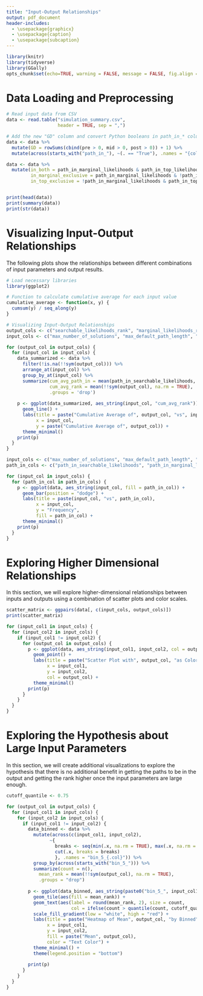 ```yaml
---
title: "Input-Output Relationships"
output: pdf_document
header-includes:
  - \usepackage{graphicx}
  - \usepackage{caption}
  - \usepackage{subcaption}
---
```


```r
library(knitr)
library(tidyverse)
library(GGally)
opts_chunk$set(echo=TRUE, warning = FALSE, message = FALSE, fig.align = "center")
```

# Data Loading and Preprocessing

```r
# Read input data from CSV
data <- read.table("simulation_summary.csv",
                   header = TRUE, sep = ",")

# Add the new "GD" column and convert Python booleans in path_in_* columns to R booleans
data <- data %>%
  mutate(GD = rowSums(cbind(pre > 0, mid > 0, post > 0)) + 1) %>%
  mutate(across(starts_with("path_in_"), ~(. == "True"), .names = "{col}"))

data <- data %>%
  mutate(in_both = path_in_marginal_likelihoods & path_in_top_likelihoods,
         in_marginal_exclusive = path_in_marginal_likelihoods & !path_in_top_likelihoods,
         in_top_exclusive = !path_in_marginal_likelihoods & path_in_top_likelihoods)


print(head(data))
print(summary(data))
print(str(data))

```

# Visualizing Input-Output Relationships

The following plots show the relationships between different combinations of input parameters and output results.

```r
# Load necessary libraries
library(ggplot2)

# Function to calculate cumulative average for each input value
cumulative_average <- function(x, y) {
  cumsum(y) / seq_along(y)
}

# Visualizing Input-Output Relationships
output_cols <- c("searchable_likelihoods_rank", "marginal_likelihoods_rank", "top_likelihoods_rank")
input_cols <- c("max_number_of_solutions", "max_default_path_length", "prob_dist_filter", "path_length_diff", "pre", "mid", "post", "GD")

for (output_col in output_cols) {
  for (input_col in input_cols) {
    data_summarized <- data %>%
      filter(!is.na(!!sym(output_col))) %>%
      arrange_at(input_col) %>%
      group_by_at(input_col) %>%
      summarize(cum_avg_path_in = mean(path_in_searchable_likelihoods, na.rm = TRUE),
                cum_avg_rank = mean(!!sym(output_col), na.rm = TRUE),
                .groups = 'drop')
    
    p <- ggplot(data_summarized, aes_string(input_col, "cum_avg_rank")) +
      geom_line() +
      labs(title = paste("Cumulative Average of", output_col, "vs", input_col),
           x = input_col,
           y = paste("Cumulative Average of", output_col)) +
      theme_minimal()
    print(p)
  }
}
```

```r
input_cols <- c("max_number_of_solutions", "max_default_path_length", "prob_dist_filter", "path_length_diff")
path_in_cols <- c("path_in_searchable_likelihoods", "path_in_marginal_likelihoods", "path_in_top_likelihoods")

for (input_col in input_cols) {
  for (path_in_col in path_in_cols) {
    p <- ggplot(data, aes_string(input_col, fill = path_in_col)) +
      geom_bar(position = "dodge") +
      labs(title = paste(input_col, "vs", path_in_col),
           x = input_col,
           y = "Frequency",
           fill = path_in_col) +
      theme_minimal()
    print(p)
  }
}
```

# Exploring Higher Dimensional Relationships

In this section, we will explore higher-dimensional relationships between inputs and outputs using a combination of scatter plots and color scales.

```r
scatter_matrix <- ggpairs(data[, c(input_cols, output_cols)])
print(scatter_matrix)
```

```r
for (input_col1 in input_cols) {
  for (input_col2 in input_cols) {
    if (input_col1 != input_col2) {
      for (output_col in output_cols) {
        p <- ggplot(data, aes_string(input_col1, input_col2, col = output_col)) +
          geom_point() +
          labs(title = paste("Scatter Plot with", output_col, "as Color Scale"),
               x = input_col1,
               y = input_col2,
               col = output_col) +
          theme_minimal()
        print(p)
      }
    }
  }
}
```

# Exploring the Hypothesis about Large Input Parameters

In this section, we will create additional visualizations to explore the hypothesis that there is no additional benefit in getting the paths to be in the output and getting the rank higher once the input parameters are large enough.

```r
cutoff_quantile <- 0.75

for (output_col in output_cols) {
  for (input_col1 in input_cols) {
    for (input_col2 in input_cols) {
      if (input_col1 != input_col2) {
        data_binned <- data %>%
          mutate(across(c(input_col1, input_col2),
                ~{
                  breaks <- seq(min(.x, na.rm = TRUE), max(.x, na.rm = TRUE), length.out = 6)
                  cut(.x, breaks = breaks)
                  }, .names = "bin_5_{.col}")) %>%
          group_by(across(starts_with("bin_5_"))) %>%
          summarize(count = n(),
            mean_rank = mean(!!sym(output_col), na.rm = TRUE),
            .groups = "drop")
        
        p <- ggplot(data_binned, aes_string(paste0("bin_5_", input_col1), paste0("bin_5_", input_col2))) +
          geom_tile(aes(fill = mean_rank)) +
          geom_text(aes(label = round(mean_rank, 2), size = count,
                        col = ifelse(count > quantile(count, cutoff_quantile), "white", "black"))) +
          scale_fill_gradient(low = "white", high = "red") +
          labs(title = paste("Heatmap of Mean", output_col, "by Binned", input_col1, "and", input_col2),
               x = input_col1,
               y = input_col2,
               fill = paste("Mean", output_col),
               color = "Text Color") +
          theme_minimal() +
          theme(legend.position = "bottom")
        
        print(p)
      }
    }
  }
}
```



